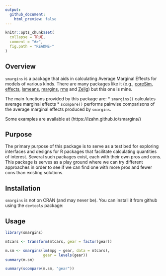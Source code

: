 ```yaml
---
output:
  github_document:
    html_preview: false
---
```


<!-- README.md is generated from README.Rmd. Please edit that file -->

```r
knitr::opts_chunk$set(
  collapse = TRUE,
  comment = "#>",
  fig.path = "README-"
)
```

## Overview

`smargins` is a package that aids in calculating Average Marginal
Effects for models of various kinds. There are many packages like it
(e.g., [coreSim](https://cran.r-project.org/web/packages/coreSim/),
[effects](https://cran.rstudio.com/web/packages/effects/),
[lsmeans](https://cran.rstudio.com/web/packages/lsmeans/),
[margins](https://cran.rstudio.com/web/packages/margins/),
[rms](https://cran.rstudio.com/web/packages/rms/) and
[Zelig](https://cran.rstudio.com/web/packages/Zelig/)) but this one is
mine.

The main functions provided by this package are:
* `smargins()` calculates average marginal effects
* `scompare()` performs pairwise comparisons of the average marginal effects produced by `smargins`.

Some examples are available at (https://izahn.github.io/smargins/)

## Purpose

The primary purpose of this package is to serve as a test bed for exploring interfaces and designs for R packages that facilitate calculating quantities of interest. Several such packages exist, each with their own pros and cons. This package is serves as a play ground where we can try different approaches in order to see if we can find one with more pros and fewer cons than existing solutions.

## Installation

`smargins` is not on CRAN (and may never be). You can install it from github using the `devtools` package:

## Usage

```r
library(smargins)

mtcars <- transform(mtcars, gear = factor(gear))

m.sm <- smargins(lm(mpg ~ gear, data = mtcars),
                 gear = levels(gear))
summary(m.sm)

summary(scompare(m.sm, "gear"))

```

